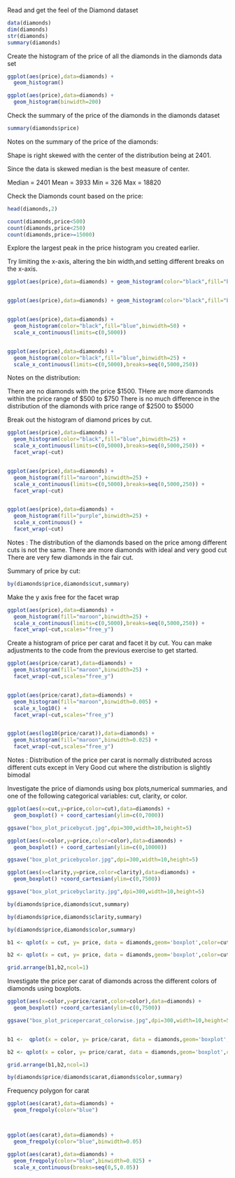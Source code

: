 Read and get the feel of the Diamond dataset 

```r
data(diamonds)
dim(diamonds)
str(diamonds)
summary(diamonds)

```

Create the histogram of the price of all the diamonds in the diamonds data set

```r

ggplot(aes(price),data=diamonds) +
  geom_histogram()

ggplot(aes(price),data=diamonds) +
  geom_histogram(binwidth=200)


```


Check the summary of the price of the diamonds in the diamonds dataset

```r
summary(diamonds$price)
```

Notes on the summary of the price of the diamonds:

Shape is right skewed with the center of the distribution being at 2401.

Since the data is skewed median is the best measure of center.

Median  = 2401
Mean = 3933
Min = 326
Max = 18820


Check the Diamonds count based on the price:

```r

head(diamonds,2)

count(diamonds,price<500)
count(diamonds,price<250)
count(diamonds,price>=15000)

```


Explore the largest peak in the price histogram you created earlier.

Try limiting the x-axis, altering the bin width,and setting different breaks on the x-axis.


```r

ggplot(aes(price),data=diamonds) + geom_histogram(color="black",fill="blue")


ggplot(aes(price),data=diamonds) + geom_histogram(color="black",fill="blue",binwidth=100)


ggplot(aes(price),data=diamonds) + 
  geom_histogram(color="black",fill="blue",binwidth=50) +
  scale_x_continuous(limits=c(0,5000))


ggplot(aes(price),data=diamonds) + 
  geom_histogram(color="black",fill="blue",binwidth=25) +
  scale_x_continuous(limits=c(0,5000),breaks=seq(0,5000,250)) 


```

Notes on the distribution:

There are no diamonds with the price $1500.
THere are more diamonds within the price range of $500 to $750
There is no much difference in the distribution of the diamonds with price range of $2500 to $5000


Break out the histogram of diamond prices by cut.

```r
ggplot(aes(price),data=diamonds) + 
  geom_histogram(color="black",fill="blue",binwidth=25) +
  scale_x_continuous(limits=c(0,5000),breaks=seq(0,5000,250)) +
  facet_wrap(~cut)


ggplot(aes(price),data=diamonds) + 
  geom_histogram(fill="maroon",binwidth=25) +
  scale_x_continuous(limits=c(0,5000),breaks=seq(0,5000,250)) +
  facet_wrap(~cut)


ggplot(aes(price),data=diamonds) + 
  geom_histogram(fill="purple",binwidth=25) +
  scale_x_continuous() +
  facet_wrap(~cut)

```

Notes :
The distribution of the diamonds based on the price among different cuts is not the same. 
There are more diamonds with ideal and very good cut
There are very few diamonds in the fair cut.


Summary of price by cut:

```r

by(diamonds$price,diamonds$cut,summary)
```


Make the y axis free for the facet wrap 


```r

ggplot(aes(price),data=diamonds) + 
  geom_histogram(fill="maroon",binwidth=25) +
  scale_x_continuous(limits=c(0,5000),breaks=seq(0,5000,250)) +
  facet_wrap(~cut,scales="free_y")

```

Create a histogram of price per carat and facet it by cut. You can make adjustments
to the code from the previous exercise to get started.

```r

ggplot(aes(price/carat),data=diamonds) + 
  geom_histogram(fill="maroon",binwidth=25) +
  facet_wrap(~cut,scales="free_y")


ggplot(aes(price/carat),data=diamonds) + 
  geom_histogram(fill="maroon",binwidth=0.005) + 
  scale_x_log10() +
  facet_wrap(~cut,scales="free_y")


ggplot(aes(log10(price/carat)),data=diamonds) + 
  geom_histogram(fill="maroon",binwidth=0.025) + 
  facet_wrap(~cut,scales="free_y")

```


Notes :
Distribution of the price per carat is normally distributed across different cuts except in Very Good cut where the distribution is slightly bimodal



Investigate the price of diamonds using box plots,numerical summaries, and one of the following categorical variables: cut, clarity, or color.


```r

ggplot(aes(x=cut,y=price,color=cut),data=diamonds) +
  geom_boxplot() + coord_cartesian(ylim=c(0,7000))

ggsave("box_plot_pricebycut.jpg",dpi=300,width=10,height=5)

ggplot(aes(x=color,y=price,color=color),data=diamonds) +
  geom_boxplot() + coord_cartesian(ylim=c(0,10000))

ggsave("box_plot_pricebycolor.jpg",dpi=300,width=10,height=5)

ggplot(aes(x=clarity,y=price,color=clarity),data=diamonds) +
  geom_boxplot() +coord_cartesian(ylim=c(0,7500))

ggsave("box_plot_pricebyclarity.jpg",dpi=300,width=10,height=5)

by(diamonds$price,diamonds$cut,summary)

by(diamonds$price,diamonds$clarity,summary)

by(diamonds$price,diamonds$color,summary)

b1 <- qplot(x = cut, y= price, data = diamonds,geom='boxplot',color=cut) 

b2 <- qplot(x = cut, y= price, data = diamonds,geom='boxplot',color=cut) + coord_cartesian(ylim = c(0, 7000))

grid.arrange(b1,b2,ncol=1)


```



Investigate the price per carat of diamonds across the different colors of diamonds using boxplots.

```r

ggplot(aes(x=color,y=price/carat,color=color),data=diamonds) +
  geom_boxplot() +coord_cartesian(ylim=c(0,7500))

ggsave("box_plot_pricepercarat_colorwise.jpg",dpi=300,width=10,height=5)


b1 <-  qplot(x = color, y= price/carat, data = diamonds,geom='boxplot',color=color) 

b2 <- qplot(x = color, y= price/carat, data = diamonds,geom='boxplot',color=color) + coord_cartesian(ylim = c(0, 6000))

grid.arrange(b1,b2,ncol=1)

by(diamonds$price/diamonds$carat,diamonds$color,summary)

```


Frequency polygon for carat

```r

ggplot(aes(carat),data=diamonds) +
  geom_freqpoly(color="blue")



ggplot(aes(carat),data=diamonds) +
  geom_freqpoly(color="blue",binwidth=0.05)

ggplot(aes(carat),data=diamonds) +
  geom_freqpoly(color="blue",binwidth=0.025) +
  scale_x_continuous(breaks=seq(0,5,0.05))
  

```


